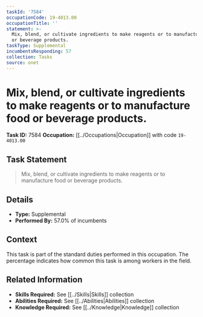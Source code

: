 ```yaml
---
taskId: '7584'
occupationCode: 19-4013.00
occupationTitle: ''
statement: >-
  Mix, blend, or cultivate ingredients to make reagents or to manufacture food
  or beverage products.
taskType: Supplemental
incumbentsResponding: 57
collection: Tasks
source: onet
---
```

# Mix, blend, or cultivate ingredients to make reagents or to manufacture food or beverage products.

**Task ID:** 7584
**Occupation:** [[../Occupations|Occupation]] with code `19-4013.00`

## Task Statement

> Mix, blend, or cultivate ingredients to make reagents or to manufacture food or beverage products.

## Details

- **Type:** Supplemental
- **Performed By:** 57.0% of incumbents

## Context

This task is part of the standard duties performed in this occupation. The percentage indicates how common this task is among workers in the field.

## Related Information

- **Skills Required:** See [[../Skills|Skills]] collection
- **Abilities Required:** See [[../Abilities|Abilities]] collection
- **Knowledge Required:** See [[../Knowledge|Knowledge]] collection
